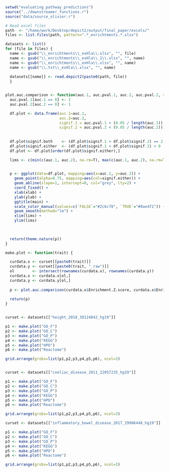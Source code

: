 ```r
setwd("evaluating_pathway_predictions")
source("../downstreamer_functions.r")
source("data/source_olivier.r")

# Read excel files
path  <- "/home/work/Desktop/depict2/output/final_paper/excels/"
files <- list.files(path, pattern=".*_enrichtments.*.xlsx")

datasets <- list()
for (file in files) {
  name <- gsub("\\_enrichtments\\_exHla\\.xlsx", "", file)
  name <- gsub("\\_enrichtments\\_exHla\\_1\\.xlsx", "", name)
  name <- gsub("\\_enrichtments\\_exHla\\.xlsx", "", name)
  name <- gsub("\\.txt\\_exHla\\.xlsx", "", name)
  
  datasets[[name]] <- read.depict2(paste0(path, file))
  }


plot.auc.comparison <- function(auc.1, auc.pval.1, auc.2, auc.pval.2, xlab="AUC 1", ylab="AUC 2", main=NULL) {
  auc.pval.1[auc.1 == 0] <- 1
  auc.pval.2[auc.2 == 0] <- 1

  df.plot <- data.frame(auc.1=auc.1,
                        auc.2=auc.2,
                        signif.1 = auc.pval.1 < (0.05 / length(auc.1)), 
                        signif.2 = auc.pval.2 < (0.05 / length(auc.2)))
  
  
  df.plot$signif.both    <- (df.plot$signif.1 + df.plot$signif.2) == 2
  df.plot$signif.either  <- (df.plot$signif.1 + df.plot$signif.2) > 0
  df.plot <- df.plot[order(df.plot$signif.either),]

  lims <- c(min(c(auc.1, auc.2), na.rm=T), max(c(auc.1, auc.2), na.rm=T))  

  
  p <- ggplot(data=df.plot, mapping=aes(x=auc.1, y=auc.2)) +
    geom_point(alpha=0.75, mapping=aes(col=signif.either)) +
    geom_abline(slope=1, intercept=0, col="grey", lty=2) +
    coord_fixed() +
    xlab(xlab) +
    ylab(ylab) +
    ggtitle(main) + 
    scale_color_manual(values=c(`FALSE`="#2c6c70", `TRUE`="#0ae4f2")) +
    geom_smooth(method="lm") +
    xlim(lims) +
    ylim(lims)
  

  
  return(theme.nature(p))
}

```

```r
make.plot <- function(trait) {

  curdata.x <- curset[[paste0(trait)]]
  curdata.y <- curset[[paste0(trait, "_raw")]]
  ol        <- intersect(rownames(curdata.x), rownames(curdata.y))
  curdata.x <- curdata.x[ol,]
  curdata.y <- curdata.y[ol,]
  
  p <- plot.auc.comparison(curdata.x$Enrichment.Z.score, curdata.x$Enrichment.P.value, curdata.y$Enrichment.Z.score, curdata.y$Enrichment.P.value, xlab=paste0(trait), ylab=paste0(trait, "_raw"))
  
  return(p)
}


curset <- datasets[["height_2018_30124842_hg19"]]

p1 <- make.plot("GO_F")
p2 <- make.plot("GO_C")
p3 <- make.plot("GO_P")
p4 <- make.plot("KEGG")
p5 <- make.plot("HPO")
p6 <- make.plot("Reactome")

grid.arrange(grobs=list(p1,p2,p3,p4,p5,p6), ncol=3)


curset <- datasets[["coeliac_disease_2011_22057235_hg19"]]

p1 <- make.plot("GO_F")
p2 <- make.plot("GO_C")
p3 <- make.plot("GO_P")
p4 <- make.plot("KEGG")
p5 <- make.plot("HPO")
p6 <- make.plot("Reactome")

grid.arrange(grobs=list(p1,p2,p3,p4,p5,p6), ncol=3)

curset <- datasets[["inflammatory_bowel_disease_2017_29906448_hg19"]]

p1 <- make.plot("GO_F")
p2 <- make.plot("GO_C")
p3 <- make.plot("GO_P")
p4 <- make.plot("KEGG")
p5 <- make.plot("HPO")
p6 <- make.plot("Reactome")

grid.arrange(grobs=list(p1,p2,p3,p4,p5,p6), ncol=3)
```

